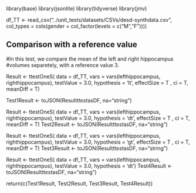 library(base)
library(jsonlite)
library(tidyverse)
library(jmv)

df_TT <- read_csv("../unit_tests/datasets/CSVs/desd-synthdata.csv",
    col_types = cols(gender = col_factor(levels = c("M","F"))))


## Comparison with a reference value
#In this test, we compare the mean of the left and right hippocampus #volumes separetely, with a reference value 3.


Result <- ttestOneS(
  data = df_TT,
  vars = vars(lefthippocampus, righthippocampus),
  testValue = 3.0,
  hypothesis = 'lt',
  effectSize = T ,
  ci = T,
  meanDiff = T)

Test1Result <- toJSON(Result$ttest$asDF, na="string")


Result <- ttestOneS(
  data = df_TT,
  vars = vars(lefthippocampus, righthippocampus),
  testValue = 3.0,
  hypothesis = 'dt',
  effectSize = T ,
  ci = T,
  meanDiff = T)
Test2Result <- toJSON(Result$ttest$asDF, na="string")

Result <- ttestOneS(
  data = df_TT,
  vars = vars(lefthippocampus, righthippocampus),
  testValue = 3.0,
  hypothesis = 'gt',
  effectSize = T ,
  ci = T,
  meanDiff = T)
Test3Result <- toJSON(Result$ttest$asDF, na="string")

Result <- ttestOneS(
  data = df_TT,
  vars = vars(lefthippocampus, righthippocampus),
  testValue = 3.0,
  hypothesis = 'dt')
Test4Result <- toJSON(Result$ttest$asDF, na="string")

return(c(Test1Result, Test2Result, Test3Result, Test4Result))

